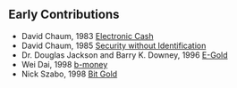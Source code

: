 ## Early Contributions

- David Chaum, 1983 [Electronic Cash](https://sceweb.sce.uhcl.edu/yang/teaching/csci5234WebSecurityFall2011/Chaum-blind-signatures.PDF)
- David Chaum, 1985 [Security without Identification](https://www.cs.ru.nl/~jhh/pub/secsem/chaum1985bigbrother.pdf)
- Dr. Douglas Jackson and Barry K. Downey, 1996 [E-Gold](https://cs.stanford.edu/people/eroberts/cs201/projects/2010-11/Bitcoins/e-gold.html)
- Wei Dai, 1998 [b-money](http://www.weidai.com/bmoney.txt)
- Nick Szabo, 1998 [Bit Gold](https://nakamotoinstitute.org/bit-gold/)